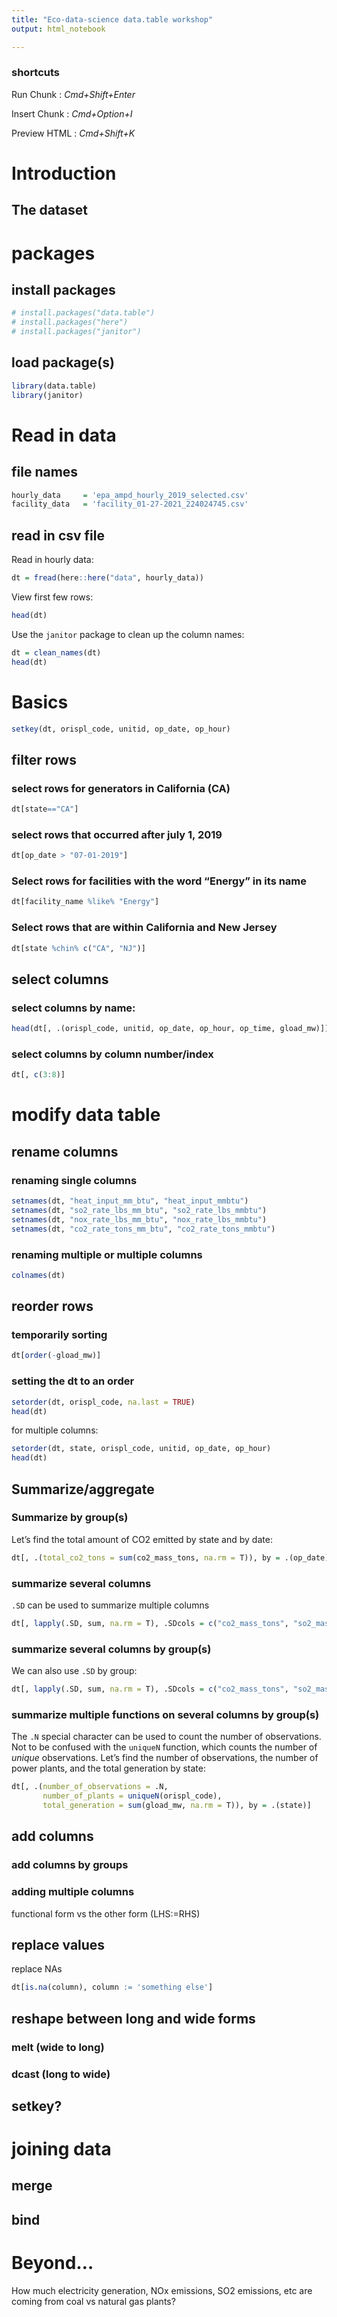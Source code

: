 ```yaml
---
title: "Eco-data-science data.table workshop"
output: html_notebook

---
```


### shortcuts

Run Chunk : *Cmd+Shift+Enter*

Insert Chunk : *Cmd+Option+I*

Preview HTML : *Cmd+Shift+K*

# Introduction

## The dataset

# packages

## install packages
```r
# install.packages("data.table")
# install.packages("here")
# install.packages("janitor")
```

## load package(s)
```r
library(data.table)
library(janitor)
```

# Read in data

## file names
```r
hourly_data     = 'epa_ampd_hourly_2019_selected.csv'
facility_data   = 'facility_01-27-2021_224024745.csv'
```

## read in csv file

Read in hourly data:
```r
dt = fread(here::here("data", hourly_data))
```

View first few rows:
```r
head(dt)
```
Use the ``janitor`` package to clean up the column names:
```r
dt = clean_names(dt)
head(dt)
```

# Basics

```r
setkey(dt, orispl_code, unitid, op_date, op_hour)
```

## filter rows

### select rows for generators in California (CA)
```r
dt[state=="CA"]
```
### select rows that occurred after july 1, 2019
```r
dt[op_date > "07-01-2019"]
```
### Select rows for facilities with the word "Energy" in its name
```r
dt[facility_name %like% "Energy"]
```
### Select rows that are within California and New Jersey
```r
dt[state %chin% c("CA", "NJ")]
```

## select columns

### select columns by name:
```r
head(dt[, .(orispl_code, unitid, op_date, op_hour, op_time, gload_mw)])
```
### select columns by column number/index
```r
dt[, c(3:8)]
```
# modify data table

## rename columns

### renaming single columns
```r
setnames(dt, "heat_input_mm_btu", "heat_input_mmbtu")
setnames(dt, "so2_rate_lbs_mm_btu", "so2_rate_lbs_mmbtu")
setnames(dt, "nox_rate_lbs_mm_btu", "nox_rate_lbs_mmbtu")
setnames(dt, "co2_rate_tons_mm_btu", "co2_rate_tons_mmbtu")
```

### renaming multiple or multiple columns
```r
colnames(dt)
```

## reorder rows

### temporarily sorting
```r
dt[order(-gload_mw)]
```

### setting the dt to an order
```r
setorder(dt, orispl_code, na.last = TRUE)
head(dt)
```

for multiple columns:
```r
setorder(dt, state, orispl_code, unitid, op_date, op_hour)
head(dt)
```

## Summarize/aggregate

### Summarize by group(s)

Let's find the total amount of CO2 emitted by state and by date:
```r
dt[, .(total_co2_tons = sum(co2_mass_tons, na.rm = T)), by = .(op_date)]
```

### summarize several columns

``.SD`` can be used to summarize multiple columns
```r
dt[, lapply(.SD, sum, na.rm = T), .SDcols = c("co2_mass_tons", "so2_mass_lbs", "nox_mass_lbs")]
```

### summarize several columns by group(s)

We can also use ``.SD`` by group:
```r
dt[, lapply(.SD, sum, na.rm = T), .SDcols = c("co2_mass_tons", "so2_mass_lbs", "nox_mass_lbs"), by = .(state)]
```

### summarize multiple functions on several columns by group(s)

The ``.N`` special character can be used to count the number of observations. Not to be confused with the ``uniqueN`` function, which counts the number of *unique* observations. Let's find the number of observations, the number of power plants, and the total generation by state:
```r
dt[, .(number_of_observations = .N,
       number_of_plants = uniqueN(orispl_code),
       total_generation = sum(gload_mw, na.rm = T)), by = .(state)]
```


## add columns

### add columns by groups

### adding multiple columns
functional form vs the other form (LHS:=RHS)

## replace values

replace NAs
```r
dt[is.na(column), column := 'something else']
```

## reshape between long and wide forms

### melt (wide to long)

### dcast (long to wide)

## setkey?

# joining data

## merge

## bind

# Beyond...

How much electricity generation, NOx emissions, SO2 emissions, etc are coming from coal vs natural gas plants?